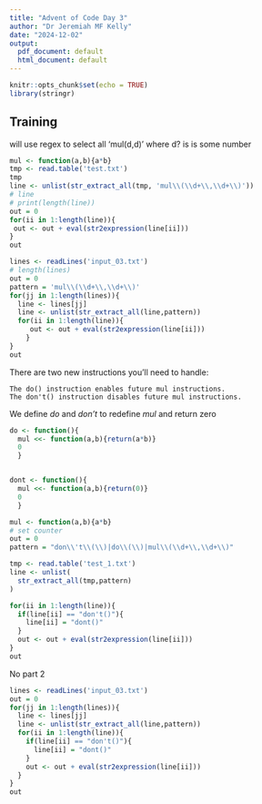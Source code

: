 ```yaml
---
title: "Advent of Code Day 3"
author: "Dr Jeremiah MF Kelly"
date: "2024-12-02"
output:
  pdf_document: default
  html_document: default
---
```


```r
knitr::opts_chunk$set(echo = TRUE)
library(stringr)
```

## Training
will use regex to select all 'mul(d,d)' where d? is  is some number

```r
mul <- function(a,b){a*b}
tmp <- read.table('test.txt')
tmp
line <- unlist(str_extract_all(tmp, 'mul\\(\\d+\\,\\d+\\)'))
# line
# print(length(line))
out = 0
for(ii in 1:length(line)){
 out <- out + eval(str2expression(line[ii]))
}
out
```

```r
lines <- readLines('input_03.txt')
# length(lines)
out = 0
pattern = 'mul\\(\\d+\\,\\d+\\)'
for(jj in 1:length(lines)){
  line <- lines[jj]
  line <- unlist(str_extract_all(line,pattern))
  for(ii in 1:length(line)){
     out <- out + eval(str2expression(line[ii]))
    }
}
out
```

There are two new instructions you'll need to handle:

    The do() instruction enables future mul instructions.
    The don't() instruction disables future mul instructions.

We define *do* and *don't* to redefine *mul* and return zero

```r
do <- function(){
  mul <<- function(a,b){return(a*b)}
  0
  }


dont <- function(){
  mul <<- function(a,b){return(0)}
  0
  }

mul <- function(a,b){a*b}
# set counter
out = 0
pattern = "don\\'t\\(\\)|do\\(\\)|mul\\(\\d+\\,\\d+\\)"

tmp <- read.table('test_1.txt')
line <- unlist(
  str_extract_all(tmp,pattern)
)

for(ii in 1:length(line)){
  if(line[ii] == "don't()"){
    line[ii] = "dont()"
  }
  out <- out + eval(str2expression(line[ii]))
}
out 
```


No part 2

```r
lines <- readLines('input_03.txt')
out = 0
for(jj in 1:length(lines)){
  line <- lines[jj]
  line <- unlist(str_extract_all(line,pattern))
  for(ii in 1:length(line)){
    if(line[ii] == "don't()"){
      line[ii] = "dont()"
    }
    out <- out + eval(str2expression(line[ii]))
  }
}
out
```

